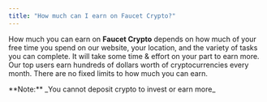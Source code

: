 ```yaml
---
title: "How much can I earn on Faucet Crypto?"
---
```


How much you can earn on **Faucet Crypto** depends on how much of your free time you spend on our website, your location, and the variety of tasks you can complete. It will take some time & effort on your part to earn more. Our top users earn hundreds of dollars worth of cryptocurrencies every month. There are no fixed limits to how much you can earn.

<Warning>
  **Note:** _You cannot deposit crypto to invest or earn more_
</Warning>